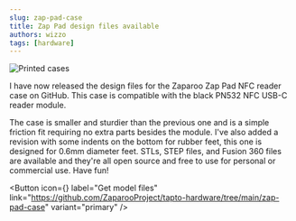 ```yaml
---
slug: zap-pad-case
title: Zap Pad design files available
authors: wizzo
tags: [hardware]
---
```


![Printed cases](cover.jpg)

I have now released the design files for the Zaparoo Zap Pad NFC reader case on GitHub. This case is compatible with the black PN532 NFC USB-C reader module.

The case is smaller and sturdier than the previous one and is a simple friction fit requiring no extra parts besides the module. I've also added a revision with some indents on the bottom for rubber feet, this one is designed for 0.6mm diameter feet.
STLs, STEP files, and Fusion 360 files are available and they're all open source and free to use for personal or commercial use. Have fun!

<Button
  icon={<FAIcon icon="fa-brands fa-github" />}
  label="Get model files"
  link="https://github.com/ZaparooProject/tapto-hardware/tree/main/zap-pad-case"
  variant="primary"
/>
